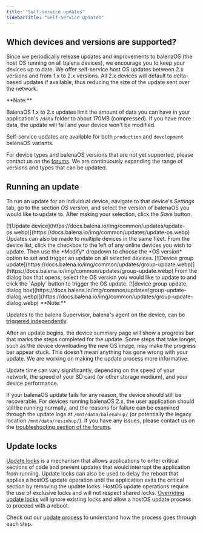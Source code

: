 ---
title: "Self-service updates"
sidebarTitle: "Self-Service Updates"
---
## Which devices and versions are supported?

Since we periodically release updates and improvements to balenaOS (the host OS running on all balena devices), we encourage you to keep your devices up to date. We offer self-service host OS updates between 2.x versions and from 1.x to 2.x versions. All 2.x devices will default to delta-based updates if available, thus reducing the size of the update sent over the network.

<Note>
**Note:**

BalenaOS 1.x to 2.x updates limit the amount of data you can have in your application's `/data` folder to about 170MB (compressed). If you have more data, the update will fail and your device won't be modified.
</Note>

Self-service updates are available for both `production` and `development` balenaOS variants.

For device types and balenaOS versions that are not yet supported, please contact us on the [forums](https://forums.balena.io/). We are continuously expanding the range of versions and types that can be updated.

## Running an update

To run an update for an individual device, navigate to that device's *Settings* tab, go to the section *OS version*, and select the version of balenaOS you would like to update to. After making your selection, click the *Save* button.
<Frame>
[![Update device](https://docs.balena.io/img/common/updates/update-os.webp)](https://docs.balena.io/img/common/updates/update-os.webp)
</Frame>
Updates can also be made to multiple devices in the same fleet. From the device list, click the checkbox to the left of any online devices you wish to update. Then use the *Modify* dropdown to choose the *OS version* option to set and trigger an update on all selected devices.
<Frame>
[![Device group update](https://docs.balena.io/img/common/updates/group-update.webp)](https://docs.balena.io/img/common/updates/group-update.webp)
</Frame>
From the dialog box that opens, select the OS version you would like to update to and click the `Apply` button to trigger the OS update.
<Frame>
[![device group update, dialog box](https://docs.balena.io/img/common/updates/group-update-dialog.webp)](https://docs.balena.io/img/common/updates/group-update-dialog.webp)
</Frame>
<Note>
**Note:**

Updates to the balena Supervisor, balena's agent on the device, can be [triggered independently](https://docs.balena.io/reference/supervisor/supervisor-upgrades).
</Note>

After an update begins, the device summary page will show a progress bar that marks the steps completed for the update. Some steps that take longer, such as the device downloading the new OS image, may make the progress bar appear stuck. This doesn't mean anything has gone wrong with your update. We are working on making the update process more informative.

Update time can vary significantly, depending on the speed of your network, the speed of your SD card (or other storage medium), and your device performance.

If your balenaOS update fails for any reason, the device should still be recoverable. For devices running balenaOS 2.x, the user application should still be running normally, and the reasons for failure can be examined through the update logs at `/mnt/data/balenahup/` (or potentially the legacy location `/mnt/data/resinhup/`). If you have any issues, please contact us on the [troubleshooting section of the forums](https://forums.balena.io/c/troubleshooting).

## Update locks

[Update locks](https://docs.balena.io/learn/deploy/release-strategy/update-locking/) is a mechanism that allows applications to enter critical sections of code and prevent updates that would interrupt the application from running. Update locks can also be used to delay the reboot that applies a hostOS update operation until the application exits the critical section by removing the update locks. HostOS update operations require the use of exclusive locks and will not respect shared locks. [Overriding update locks](https://docs.balena.io/learn/deploy/release-strategy/update-locking/#overriding-the-lock) will ignore existing locks and allow a hostOS update process to proceed with a reboot.

Check out our [update process](https://docs.balena.io/updates/update-process/) to understand how the process goes through each step.
